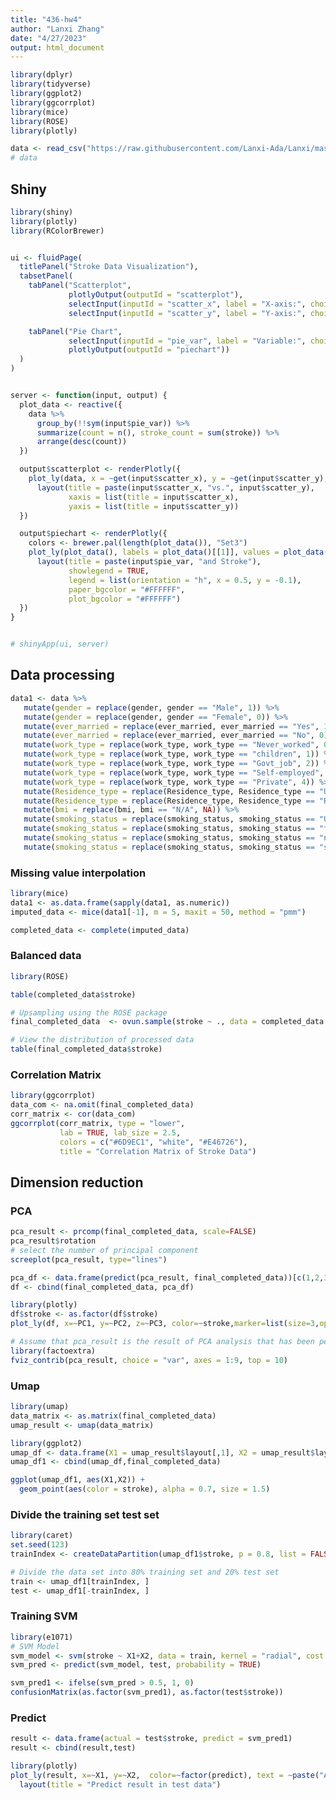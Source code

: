 ```yaml
---
title: "436-hw4"
author: "Lanxi Zhang"
date: "4/27/2023"
output: html_document
---
```

```r
library(dplyr)
library(tidyverse)
library(ggplot2)
library(ggcorrplot)
library(mice)
library(ROSE)
library(plotly)
```

```r
data <- read_csv("https://raw.githubusercontent.com/Lanxi-Ada/Lanxi/master/healthcare-dataset-stroke-data.csv")
# data 
```

## Shiny

```r
library(shiny)
library(plotly)
library(RColorBrewer)


ui <- fluidPage(
  titlePanel("Stroke Data Visualization"),
  tabsetPanel(
    tabPanel("Scatterplot",
             plotlyOutput(outputId = "scatterplot"),
             selectInput(inputId = "scatter_x", label = "X-axis:", choices = c("age","avg_glucose_level","bmi"), selected = "age"),
             selectInput(inputId = "scatter_y", label = "Y-axis:", choices = c("age","avg_glucose_level","bmi"), selected = "bmi")),

    tabPanel("Pie Chart",
             selectInput(inputId = "pie_var", label = "Variable:", choices = c("gender", "ever_married", "work_type", "Residence_type", "smoking_status"), selected = "smoking_status"),
             plotlyOutput(outputId = "piechart"))
  )
)


server <- function(input, output) {
  plot_data <- reactive({
    data %>% 
      group_by(!!sym(input$pie_var)) %>% 
      summarize(count = n(), stroke_count = sum(stroke)) %>% 
      arrange(desc(count))
  })

  output$scatterplot <- renderPlotly({
    plot_ly(data, x = ~get(input$scatter_x), y = ~get(input$scatter_y), color = ~stroke, type = "scatter", mode = "markers") %>% 
      layout(title = paste(input$scatter_x, "vs.", input$scatter_y),
             xaxis = list(title = input$scatter_x),
             yaxis = list(title = input$scatter_y))
  })

  output$piechart <- renderPlotly({
    colors <- brewer.pal(length(plot_data()), "Set3")
    plot_ly(plot_data(), labels = plot_data()[[1]], values = plot_data()[[3]] / plot_data()[[2]], type = "pie", hole = 0.6, textfont = list(family = "Arial"), marker = list(colors = colors, line = list(color = "#FFFFFF", width = 1))) %>% 
      layout(title = paste(input$pie_var, "and Stroke"),
             showlegend = TRUE,
             legend = list(orientation = "h", x = 0.5, y = -0.1),
             paper_bgcolor = "#FFFFFF",
             plot_bgcolor = "#FFFFFF")
  })
}


# shinyApp(ui, server)

```

## Data processing

```r
data1 <- data %>% 
   mutate(gender = replace(gender, gender == "Male", 1)) %>% 
   mutate(gender = replace(gender, gender == "Female", 0)) %>% 
   mutate(ever_married = replace(ever_married, ever_married == "Yes", 1)) %>% 
   mutate(ever_married = replace(ever_married, ever_married == "No", 0)) %>% 
   mutate(work_type = replace(work_type, work_type == "Never_worked", 0)) %>% 
   mutate(work_type = replace(work_type, work_type == "children", 1)) %>% 
   mutate(work_type = replace(work_type, work_type == "Govt_job", 2)) %>% 
   mutate(work_type = replace(work_type, work_type == "Self-employed", 3)) %>% 
   mutate(work_type = replace(work_type, work_type == "Private", 4)) %>% 
   mutate(Residence_type = replace(Residence_type, Residence_type == "Urban", 1)) %>% 
   mutate(Residence_type = replace(Residence_type, Residence_type == "Rural", 0)) %>% 
   mutate(bmi = replace(bmi, bmi == "N/A", NA)) %>% 
   mutate(smoking_status = replace(smoking_status, smoking_status == "Unknown", NA)) %>% 
   mutate(smoking_status = replace(smoking_status, smoking_status == "formerly smoked", 1)) %>% 
   mutate(smoking_status = replace(smoking_status, smoking_status == "never smoked", 0)) %>% 
   mutate(smoking_status = replace(smoking_status, smoking_status == "smokes", 2))
```

### Missing value interpolation

```r
library(mice)
data1 <- as.data.frame(sapply(data1, as.numeric))
imputed_data <- mice(data1[-1], m = 5, maxit = 50, method = "pmm")

completed_data <- complete(imputed_data)
```

### Balanced data

```r
library(ROSE)

table(completed_data$stroke)

# Upsampling using the ROSE package
final_completed_data  <- ovun.sample(stroke ~ ., data = completed_data , method = "over", N = 2 * nrow(completed_data), seed = 123)$data

# View the distribution of processed data
table(final_completed_data$stroke)
```


### Correlation Matrix


```r
library(ggcorrplot)
data_com <- na.omit(final_completed_data)
corr_matrix <- cor(data_com)
ggcorrplot(corr_matrix, type = "lower", 
           lab = TRUE, lab_size = 2.5, 
           colors = c("#6D9EC1", "white", "#E46726"), 
           title = "Correlation Matrix of Stroke Data")
```

## Dimension reduction

### PCA

```r
pca_result <- prcomp(final_completed_data, scale=FALSE)
pca_result$rotation
# select the number of principal component
screeplot(pca_result, type="lines")
```
```r
pca_df <- data.frame(predict(pca_result, final_completed_data))[c(1,2,3)]
df <- cbind(final_completed_data, pca_df)
```

```r
library(plotly)
df$stroke <- as.factor(df$stroke)
plot_ly(df, x=~PC1, y=~PC2, z=~PC3, color=~stroke,marker=list(size=3,opacity=0.1)) 
```
```r
# Assume that pca_result is the result of PCA analysis that has been performed
library(factoextra)
fviz_contrib(pca_result, choice = "var", axes = 1:9, top = 10)
```

### Umap

```r
library(umap)
data_matrix <- as.matrix(final_completed_data)
umap_result <- umap(data_matrix)
```




```r
library(ggplot2)
umap_df <- data.frame(X1 = umap_result$layout[,1], X2 = umap_result$layout[,2])
umap_df1 <- cbind(umap_df,final_completed_data)
```


```r
ggplot(umap_df1, aes(X1,X2)) +
  geom_point(aes(color = stroke), alpha = 0.7, size = 1.5)
```

### Divide the training set test set


```r
library(caret)
set.seed(123)
trainIndex <- createDataPartition(umap_df1$stroke, p = 0.8, list = FALSE) 

# Divide the data set into 80% training set and 20% test set
train <- umap_df1[trainIndex, ]
test <- umap_df1[-trainIndex, ]
```



### Training SVM


```r
library(e1071)
# SVM Model
svm_model <- svm(stroke ~ X1+X2, data = train, kernel = "radial", cost = 10, probability = TRUE)
svm_pred <- predict(svm_model, test, probability = TRUE)
```


```r
svm_pred1 <- ifelse(svm_pred > 0.5, 1, 0)
confusionMatrix(as.factor(svm_pred1), as.factor(test$stroke))
```



### Predict


```r
result <- data.frame(actual = test$stroke, predict = svm_pred1)
result <- cbind(result,test)

library(plotly)
plot_ly(result, x=~X1, y=~X2,  color=~factor(predict), text = ~paste("Actual：", factor(actual)), showlegend = TRUE,marker=list(size=7,opacity=0.8)) %>% 
  layout(title = "Predict result in test data")
```







